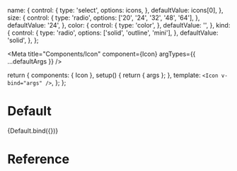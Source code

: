 

  name: {
    control: {
      type: 'select',
      options: icons,
    },
    defaultValue: icons[0],
  },
  size: {
    control: {
      type: 'radio',
      options: ['20', '24', '32', '48', '64'],
    },
    defaultValue: '24',
  },
  color: {
    control: {
      type: 'color',
    },
    defaultValue: '',
  },
  kind: {
    control: {
      type: 'radio',
      options: ['solid', 'outline', 'mini'],
    },
    defaultValue: 'solid',
  },
};

<Meta title="Components/Icon" component={Icon} argTypes={{ ...defaultArgs }} />

  return {
    components: { Icon },
    setup() {
      return { args };
    },
    template: `<Icon v-bind="args" />`,
  };
};

# Default

<Canvas>
  <Story
    name="Default"
    argTypes={{ ...Default.argTypes }}
    args={{
      name: 'AcademicCapIcon',
      size: '24',
      color: '#000',
      kind: 'solid',
    }}
  >
    {Default.bind({})}
  </Story>
</Canvas>

# Reference

<ArgsTable />

